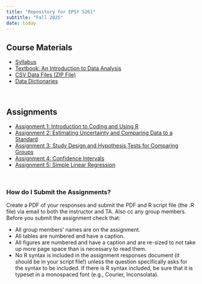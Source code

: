 ```yaml
---
title: "Repository for EPSY 5261"
subtitle: "Fall 2025"
date: today
---
```





## Course Materials

<nav aria-label="materials">
- [Syllabus](https://docs.google.com/document/d/1LvY4n32EHN4ITkMn4kNAWxeEK-SFSBaYmipysFgAAhY/edit?usp=sharing)
- [Textbook: An Introduction to Data Analysis](https://zief0002.github.io/epsy-5261/)
- [CSV Data Files (ZIP File)](https://github.com/zief0002/psychic-succotash/raw/refs/heads/main/files/data.zip)
- [Data Dictionaries](https://zief0002.github.io/epsy-5261/09-00-data-codebooks.html)
<!-- - [R Scripts (ZIP File)](https://github.com/zief0002/psychic-succotash/raw/refs/heads/main/files/R%20Scripts.zip) -->
</nav>

<br />


## Assignments

<nav aria-label="assignments">
- [Assignment 1: Introduction to Coding and Using R](https://docs.google.com/document/d/1VBPeSnOnT3qWQyhnn5m91Lk6o1eCobVEjkbMznlw2Mc/edit?usp=sharing)
- [Assignment 2: Estimating Uncertainty and Comparing Data to a Standard](https://docs.google.com/document/d/1FtDxFzQ7QOND5-BICZU0yxAVPKkfsenMrIARuL5W9AE/edit?usp=sharing)
- [Assignment 3: Study Design and Hypothesis Tests for Comparing Groups](https://docs.google.com/document/d/1qZoPbMAvrYPn0FFjInI9Sw3a81RiErevUNJ4ydt0HQM/edit?usp=sharing)
- [Assignment 4: Confidence Intervals](https://docs.google.com/document/d/1ty8DGQ2ccWd6CB5OM36P05ijy78oQe2GIYGwwFl7tx4/edit?usp=sharing)
- [Assignment 5: Simple Linear Regression](https://docs.google.com/document/d/1O9JXHcMq9gzbcTkDsSbFoNqRuRH_mi4nS9CvoDzGk0o/edit?usp=sharing)
</nav>

<br />


### How do I Submit the Assignments?

Create a PDF of your responses and submit the PDF and R script file (the .R file) via email to both the instructor and TA. Also cc any group members. Before you submit the assignment check that:

<nav aria-label="how">
- All group members’ names are on the assignment.
- All tables are numbered and have a caption.
- All figures are numbered and have a caption and are re-sized to not take up more page space than is necessary to read them.
- No R syntax is included in the assignment responses document (it should be in your script file!) unless the question specifically asks for the syntax to be included. If there is R syntax included, be sure that it is typeset in a monospaced font (e.g., Courier, Inconsolata).
</nav>


<br />

<!-- ## Worksheets -->

<!-- <nav aria-label="worksheets"> -->
<!-- - [Using RStudio](https://docs.google.com/document/d/1rDpvE35orNK6CgCCHjZw_t2mJ1ueQUNj37Dxb576PxE/edit?usp=sharing) -->
<!-- - [Learning dplyr](https://docs.google.com/document/d/177DimhBayb9tGOdUaDOU8-1AmKyEPQvy_xtgwwvjzJ0/edit?usp=sharing) -->
<!-- - [Learning ggplot2](https://docs.google.com/document/d/1UqqcEhuQrBNCdfBk__2BFLbSixoBTFTxPEWfUqhBbzs/edit?usp=sharing) -->
<!-- - [Simple Regression](https://docs.google.com/document/d/17_jumJt_LJbzvSgAQirl9jghgkMbQp1aDL1g5RCuczM/edit?usp=sharing) -->
<!-- - [z-Scores](https://docs.google.com/document/d/1-JCvpKVn9XiZQSGxsdxL6fPRmSYE-V4Wed7m8eMbf4o/edit?usp=sharing) -->
<!-- - [Displaying Effects from a Multiple Regression Model](https://docs.google.com/document/d/1zePvMG0YcaCyc4hQY1bt-YR1O1zQ-do1vr_Gowr2elA/edit?usp=sharing) -->
<!-- - [Discussion: Astrological Signs and Hospitalization](https://docs.google.com/document/d/1uzosfdCtdSU-a9zPL_cUaR2KsGwZEXw-9DMArvvyEaA/edit?usp=sharing) -->
<!-- - [Interaction Effects](https://docs.google.com/document/d/1qyU111rVC1NL2H3i1AIJt6tv0ofstffBntzVWZEEZZs/edit?usp=sharing) -->
<!-- </nav> -->
